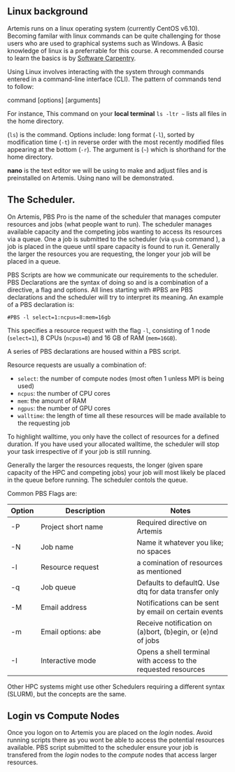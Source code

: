 ## Linux background

Artemis runs on a linux operating system (currently CentOS v6.10). Becoming familar with linux commands can be quite challenging for those users who are used to graphical systems such as Windows. A Basic knowledge of linux is a preferrable for this course. A recommended course to learn the basics is by [Software Carpentry](https://swcarpentry.github.io/shell-novice/). 

Using Linux involves interacting with the system through commands entered in a command-line interface (CLI). The pattern of commands tend to follow:

command [options] [arguments] 

For instance, This command on your **local terminal** `ls -ltr ~` lists all files in the home directory. 

(`ls`) is the command. Options include: long format (`-l`), sorted by modification time (`-t`) in reverse order with the most recently modified files appearing at the bottom (`-r`). The argument is (`~`) which is shorthand for the home directory. 


**nano** is the text editor we will be using to make and adjust files and is preinstalled on Artemis. Using nano will be demonstrated.

## The Scheduler.
On Artemis, PBS Pro is the name of the scheduler that manages computer resources and jobs (what people want to run). The scheduler manages available capacity and the competing jobs wanting to access its resources via a queue. One a job is submitted to the scheduler (via `qsub` command ), a job is placed in the queue until spare capacity is found to run it. Generally the larger the resources you are requesting, the longer your job will be placed in a queue. 

PBS Scripts are how we communicate our requirements to the scheduler. PBS Declarations are the syntax of doing so and is a combination of a directive, a flag and options. All lines starting with #PBS are PBS declarations and the scheduler will try to interpret its meaning. An example of a PBS declaration is:

```#PBS -l select=1:ncpus=8:mem=16gb
```

This specifies a resource request with the flag `-l`, consisting of 1 node (`select=1`), 8 CPUs (`ncpus=8`) and 16 GB of RAM (`mem=16GB`). 

A series of PBS declarations are housed within a PBS script.

Resource requests are usually a combination of:

* `select`: the number of compute nodes (most often 1 unless MPI is being used)
* `ncpus`: the number of CPU cores
* `mem`: the amount of RAM
* `ngpus`: the number of GPU cores
* `walltime`: the length of time all these resources will be made available to the requesting job

To highlight walltime, you only have the collect of resources for a defined duration. If you have used your allocated walltime, the scheduler will stop your task irrespective of if your job is still running.  

Generally the larger the resources requests, the longer (given spare capacity of the HPC and competing jobs) your job will most likely be placed in the queue before running. The scheduler contols the queue.

Common PBS Flags are:

| Option | Description                                  | Notes                                       |
|--------|----------------------------------------------|---------------------------------------------|
| -P     | Project short name                           | Required directive on Artemis                        |
| -N     | Job name                                     | Name it whatever you like; no spaces        |
| -l     | Resource request                             | a comination of resources as mentioned        |
| -q     | Job queue                                    | Defaults to defaultQ. Use dtq for data transfer only                        |
| -M     | Email address                                | Notifications can be sent by email on certain events  |
| -m     | Email options: abe                           | Receive notification on (a)bort, (b)egin, or (e)nd of jobs  |
| -I     | Interactive mode                             | Opens a shell terminal with access to the requested resources  |



Other HPC systems might use other Schedulers requiring a different syntax (SLURM), but the concepts are the same. 

## Login vs Compute Nodes

Once you logon on to Artemis you are placed on the *login* nodes. Avoid running scripts there as you wont be able to access the potential resources available. PBS script submitted to the scheduler ensure your job is transfered from the *login* nodes to the *compute* nodes that access larger resources. 



